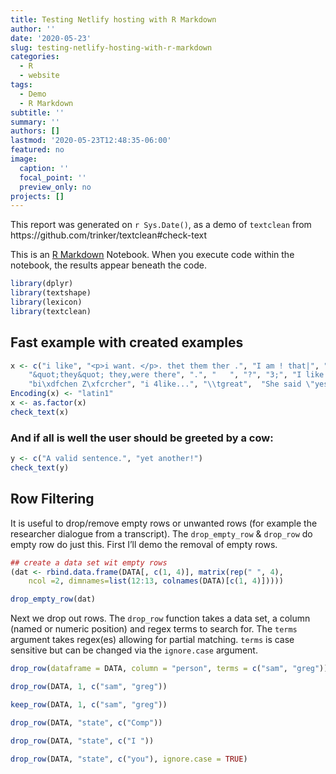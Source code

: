 ```yaml
---
title: Testing Netlify hosting with R Markdown
author: ''
date: '2020-05-23'
slug: testing-netlify-hosting-with-r-markdown
categories:
  - R
  - website
tags:
  - Demo
  - R Markdown
subtitle: ''
summary: ''
authors: []
lastmod: '2020-05-23T12:48:35-06:00'
featured: no
image:
  caption: ''
  focal_point: ''
  preview_only: no
projects: []
---
```




This report was generated on `r Sys.Date()`, as a demo of `textclean` from https://github.com/trinker/textclean#check-text

This is an [R Markdown](http://rmarkdown.rstudio.com) Notebook. When you execute code within the notebook, the results appear beneath the code. 

```r
library(dplyr)
library(textshape)
library(lexicon)
library(textclean)
```

## Fast example with created examples

```r
x <- c("i like", "<p>i want. </p>. thet them ther .", "I am ! that|", "", NA, 
    "&quot;they&quot; they,were there", ".", "   ", "?", "3;", "I like goud eggs!", 
    "bi\xdfchen Z\xfcrcher", "i 4like...", "\\tgreat",  "She said \"yes\"")
Encoding(x) <- "latin1"
x <- as.factor(x)
check_text(x)
```

### And if all is well the user should be greeted by a cow:
```r
y <- c("A valid sentence.", "yet another!")
check_text(y)
```

## Row Filtering

It is useful to drop/remove empty rows or unwanted rows (for example the researcher dialogue from a transcript). The `drop_empty_row` & `drop_row` do empty row do just this. First I’ll demo the removal of empty rows.

```r
## create a data set wit empty rows
(dat <- rbind.data.frame(DATA[, c(1, 4)], matrix(rep(" ", 4), 
    ncol =2, dimnames=list(12:13, colnames(DATA)[c(1, 4)]))))

drop_empty_row(dat)
```


Next we drop out rows. The `drop_row` function takes a data set, a column (named or numeric position) and regex terms to search for. The `terms` argument takes regex(es) allowing for partial matching. `terms` is case sensitive but can be changed via the `ignore.case` argument.

```r
drop_row(dataframe = DATA, column = "person", terms = c("sam", "greg"))

drop_row(DATA, 1, c("sam", "greg"))

keep_row(DATA, 1, c("sam", "greg"))

drop_row(DATA, "state", c("Comp"))

drop_row(DATA, "state", c("I "))

drop_row(DATA, "state", c("you"), ignore.case = TRUE)
```



